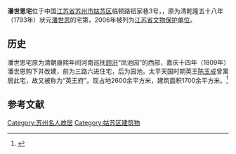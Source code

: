 {{文物保护单位
| 级别 = 省级
| 省区市 = 江苏省
| 名称 = 潘世恩宅
| 图片 = 
| 所在 = [[苏州市|苏州市]][[姑苏区|姑苏区]]
| 分类 = 古建筑
| 时代 = 清代
| 编号 = 589
| 登录 = 2006年6月5日
}}
'''潘世恩宅'''位于中国[[江苏省|江苏省]][[苏州市|苏州市]][[姑苏区|姑苏区]]临顿路钮家巷3号，，原为清乾隆五十八年（1793年）状元[[潘世恩|潘世恩]]的宅第，2006年被列为[[江苏省文物保护单位|江苏省文物保护单位]]。

==历史==
潘世恩宅原为清朝康熙年间河南巡抚[[顾汧|顾汧]]“凤池园”的西部，嘉庆十四年（1809年）潘世恩购下并改建，前为三路六进住宅，后为园池。太平天国时期英王[[陈玉成|陈玉成]]曾寓居此宅，故又被称为“英王府”。现占地2600余平方米，建筑面积1700余平方米。<ref>{{Cite web |url=http://www.subaonet.com/cul/2013/1119/1243205.shtml |title=潘世恩故居焕然一“新” |accessdate=2015-04-19 |archiveurl=https://web.archive.org/web/20160304044744/http://www.subaonet.com/cul/2013/1119/1243205.shtml |archivedate=2016-03-04 }}</ref>

==参考文献==
{{reflist}}

{{苏州市境内的江苏省文物保护单位}}

{{DEFAULTSORT:P}}
[[Category:苏州名人故居|Category:苏州名人故居]]
[[Category:姑苏区建筑物|Category:姑苏区建筑物]]